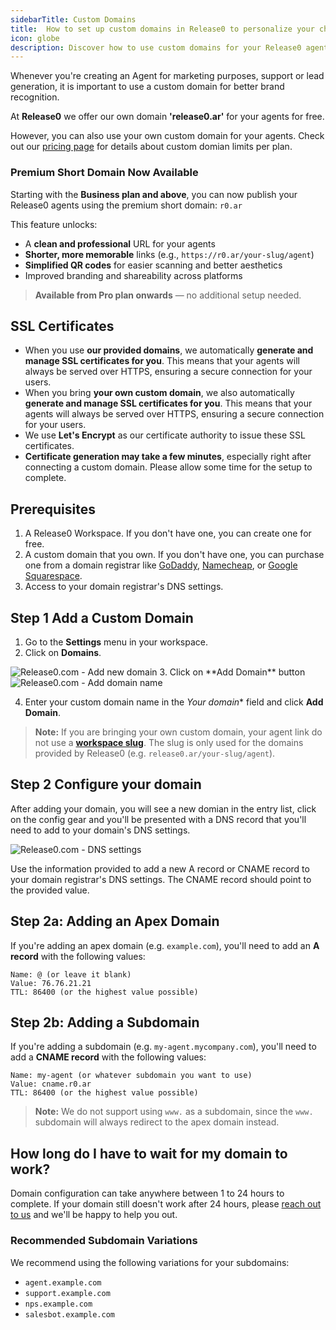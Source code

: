 ```yaml
---
sidebarTitle: Custom Domains
title:  How to set up custom domains in Release0 to personalize your chatbot agent URL
icon: globe
description: Discover how to use custom domains for your Release0 agents to enhance brand recognition. This guide provides step-by-step instructions to set up custom domains, including using Release0's free domain or your own, and configuring SSL certificates for secure connections.
---
```



Whenever you're creating an Agent for marketing purposes, support or lead generation, it is important to use a custom domain for better brand recognition.

At **Release0** we offer our own domain **'release0.ar'** for your agents for free. 

However, you can also use your own custom domain for your agents. Check out our [pricing page](https://release0.com/pricing) for details about custom domian limits per plan.

###  Premium Short Domain Now Available

Starting with the **Business plan and above**, you can now publish your Release0 agents using the premium short domain: `r0.ar`

This feature unlocks:
- A **clean and professional** URL for your agents
- **Shorter, more memorable** links (e.g., `https://r0.ar/your-slug/agent`)
- **Simplified QR codes** for easier scanning and better aesthetics
- Improved branding and shareability across platforms

> **Available from Pro plan onwards** — no additional setup needed.

## SSL Certificates

- When you use **our provided domains**, we automatically **generate and manage SSL certificates for you**. This means that your agents will always be served over HTTPS, ensuring a secure connection for your users.
- When you bring **your own custom domain**, we also automatically **generate and manage SSL certificates for you**. This means that your agents will always be served over HTTPS, ensuring a secure connection for your users.
- We use **Let's Encrypt** as our certificate authority to issue these SSL certificates.
- **Certificate generation may take a few minutes**, especially right after connecting a custom domain. Please allow some time for the setup to complete.

## Prerequisites

1. A Release0 Workspace. If you don't have one, you can create one for free.
2. A custom domain that you own. If you don't have one, you can purchase one from a domain registrar like [GoDaddy](https://www.godaddy.com/), [Namecheap](https://www.namecheap.com/), or [Google Squarespace](https://domains.squarespace.com/).
3. Access to your domain registrar's DNS settings.


## Step 1 Add a Custom Domain

1. Go to the **Settings** menu in your workspace.
2. Click on **Domains**.

<Frame style={{ maxWidth: '600px' }}>
  <img src="/images/workspace/domains/add-domain.png" alt="Release0.com - Add new domain" />
</Frame>
3. Click on **Add Domain** button

<Frame style={{ maxWidth: '600px' }}>
  <img src="/images/workspace/domains/domain-name.png" alt="Release0.com - Add domain name" />
</Frame>

4. Enter your custom domain name in the *Your domain** field and click **Add Domain**.

> **Note:** If you are bringing your own custom domain, your agent link do not use a **[workspace slug](/workspace/general#workspace-slug)**. The slug is only used for the domains provided by Release0 (e.g. `release0.ar/your-slug/agent`).

## Step 2 Configure your domain

After adding your domain, you will see a new domian in the entry list, click on the config gear and you'll be presented with a DNS record that you'll need to add to your domain's DNS settings.

<Frame style={{ maxWidth: '800px' }}>
  <img src="/images/workspace/domains/dns-settings.png" alt="Release0.com - DNS settings" />
</Frame>

Use the information provided to add a new A record or CNAME record to your domain registrar's DNS settings. The CNAME record should point to the provided value.

## Step 2a: Adding an Apex Domain

If you're adding an apex domain (e.g. `example.com`), you'll need to add an **A record** with the following values:

```plaintext
Name: @ (or leave it blank)
Value: 76.76.21.21
TTL: 86400 (or the highest value possible)
```

## Step 2b: Adding a Subdomain

If you're adding a subdomain (e.g. `my-agent.mycompany.com`), you'll need to add a **CNAME record** with the following values:

```plaintext
Name: my-agent (or whatever subdomain you want to use)
Value: cname.r0.ar
TTL: 86400 (or the highest value possible)
```

> **Note:** We do not support using `www.` as a subdomain, since the `www.` subdomain will always redirect to the apex domain instead.

## How long do I have to wait for my domain to work?
Domain configuration can take anywhere between 1 to 24 hours to complete. If your domain still doesn't work after 24 hours, please [reach out to us](https://agent.r0.ar/support) and we'll be happy to help you out.

### Recommended Subdomain Variations

We recommend using the following variations for your subdomains:

- `agent.example.com`
- `support.example.com`
- `nps.example.com`
- `salesbot.example.com`
